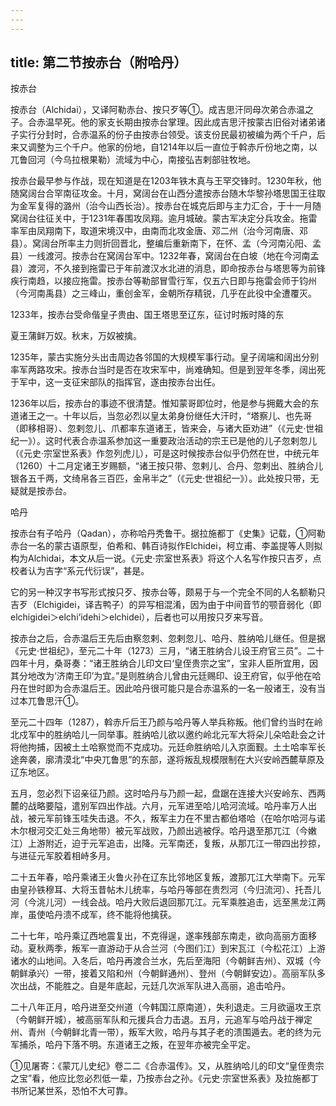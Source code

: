 ```yaml
---
---
---
```

title: 第二节按赤台（附哈丹）
---



按赤台

按赤台（Alchidai），又译阿勒赤台、按只歹等①。成吉思汗同母次弟合赤温之子。合赤温早死。他的家支长期由按赤台掌理。因此成吉思汗按蒙古旧俗对诸弟诸子实行分封时，合赤温系的份子由按赤台领受。该支份民最初被编为两个千户，后来又调整为三个千户。他家的份地，自1214年以后一直位于斡赤斤份地之南，以兀鲁回河（今乌拉根果勒）流域为中心，南接弘吉剌部驻牧地。

按赤台最早参与作战，现在知道是在1203年铁木真与王罕交锋时。1230年秋，他随窝阔台合罕南征攻金。十月，窝阔台在山西分遣按赤台随木华黎孙塔思国王往取为金军复得的潞州（治今山西长治）。按赤台在城克后即与主力汇合，于十一月随窝阔台往征关中，于1231年春围攻凤翔。逾月城破。蒙古军决定分兵攻金。拖雷率军由凤翔南下，取道宋境汉中，由南而北攻金唐、邓二州（治今河南唐、邓县）。窝阔台所率主力则折回晋北，整编后重新南下，在怀、孟（今河南沁阳、孟县）一线渡河。按赤台在窝阔台军中。1232年春，窝阔台在白坡（地在今河南孟县）渡河，不久接到拖雷已于年前渡汉水北进的消息，即命按赤台与塔思等为前锋疾行南趋，以接应拖雷。按赤台等勒部冒雪行军，仅五六日即与拖雷会师于钧州（今河南禹县）之三峰山，重创金军，金朝所存精锐，几乎在此役中全遭覆灭。

1233年，按赤台受命偕皇子贵由、国王塔思至辽东，征讨时叛时降的东

夏王蒲鲜万奴。秋末，万奴被擒。

1235年，蒙古实施分头出击周边各邻国的大规模军事行动。皇子阔端和阔出分别率军两路攻宋。按赤台当时是否在攻宋军中，尚难确知。但是到翌年冬季，阔出死于军中，这一支征宋部队的指挥官，遂由按赤台出任。

1236年以后，按赤台的事迹不很清楚。惟知蒙哥即位时，他是参与拥戴大会的东道诸王之一。十年以后，当忽必烈以皇太弟身份继任大汗时，“塔察儿、也先哥（即移相哥）、忽剌忽儿、爪都率东道诸王，皆来会，与诸大臣劝进”（《元史·世祖纪一》）。这时代表合赤温系参加这一重要政治活动的宗王已是他的儿子忽剌忽儿（《元史·宗室世系表》作忽列虎儿），可是这时候按赤台似乎仍然在世，中统元年（1260）十二月定诸王岁赐额，“诸王按只带、忽剌儿、合丹、忽剌出、胜纳合儿银各五千两，文绮帛各三百匹，金帛半之”（《元史·世祖纪一》）。此处按只带，无疑就是按赤台。

哈丹

按赤台有子哈丹（Qadan），亦称哈丹秃鲁干。据拉施都丁《史集》记载，①阿勒赤台一名的蒙古语原型，伯希和、韩百诗拟作Elchidei，柯立甫、李盖提等人则拟构为Alchidai，本文从后一说。《元史·宗室世系表》将这个人名写作按只吉歹，点校者认为吉字“系元代衍误”，甚是。

它的另一种汉字书写形式按只歹、按赤台等，颇易于与一个完全不同的人名额勒只吉歹（Elchigidei，译吉鸭子）的异写相混淆，因为由于中间音节的颚音弱化（即elchigidei＞elchi‘idehi＞elchidei），后者也可以用按只歹来写音。

按赤台之后，合赤温后王先后由察忽剌、忽剌忽儿、哈丹、胜纳哈儿继任。但是据《元史·世祖纪》，至元二十年（1273）三月，“诸王胜纳合儿设王府官三员”。二十四年十月，桑哥奏：“诸王胜纳合儿印文曰‘皇侄贵宗之宝”，宝非人臣所宜用，因其分地改为‘济南王印’为宜。”是则胜纳合儿曾由元廷赐印、设王府官，似乎他在哈丹在世时即为合赤温后王。因此哈丹很可能只是合赤温系的一名一般诸王，没有当过本兀鲁思汗①。

至元二十四年（1287），斡赤斤后王乃颜与哈丹等人举兵称叛。他们曾约当时在岭北戍军中的胜纳哈儿一同举事。胜纳哈儿欲以邀约岭北元军大将朵儿朵哈赴会之计将他拘捕，因被土土哈察觉而不克成功。元廷命胜纳哈儿入京面觐。土土哈率军长途奔袭，廓清漠北“中央兀鲁思”的东部，遂将叛乱规模限制在大兴安岭西麓草原及辽东地区。

五月，忽必烈下诏亲征乃颜。这时哈丹与乃颜一起，盘踞在连接大兴安岭东、西两麓的战略要隘，遣别军四出作战。六月，元军进至哈儿哈河流域。哈丹率万人出战，被元军前锋玉哇失击退。不久，叛军主力在不里古都伯塔哈（在哈尔哈河与诺木尔根河交汇处三角地带）被元军战败，乃颜出逃被俘。哈丹退至那兀江（今嫩江）上游附近，迫于元军追击，出降。元军南还，复叛，从那兀江一带四出抄掠，与进征元军胶着相峙多月。

二十五年春，哈丹乘诸王火鲁火孙在辽东比邻地区复叛，渡那兀江大举南下。元军由皇孙铁穆耳、大将玉昔帖木儿统率，与哈丹等部在贵烈河（今归流河）、托吾儿河（今洮儿河）一线会战。哈丹大败后退回那兀江。元军乘胜追击，远至黑龙江两岸，虽使哈丹溃不成军，终不能将他擒获。

二十七年，哈丹乘辽西地震复出，不克得逞，遂率残部东南走，欲向高丽方面移动。夏秋两季，叛军一直游动于从合兰河（今图们江）到宋瓦江（今松花江）上游诸水的山地间。入冬后，哈丹再渡合兰水，先后至海阳（今朝鲜吉州）、双城（今朝鲜承兴）一带，接着又陷和州（今朝鲜通州）、登州（今朝鲜安边）。高丽军队多次出战，不能胜之。自是年底起，元廷几次派军队进入高丽，追击哈丹。

二十八年正月，哈丹进至交州道（今韩国江原南道），失利退走。三月欲逼攻王京（今朝鲜开城），被高丽军队和元援兵合力击退。五月，元追军与哈丹战于禅定州、青州（今朝鲜北青一带），叛军大败，哈丹与其子老的溃围遁去。老的终为元军捕杀，哈丹下落不明。东道诸王之叛，在翌年亦被完全平定。

①见屠寄：《蒙兀儿史纪》卷二二《合赤温传》。又，从胜纳哈儿的印文“皇侄贵宗之宝”看，他应比忽必烈低一辈，乃按赤台之孙。《元史·宗室世系表》及拉施都丁书所记某世系，恐怕不大可靠。